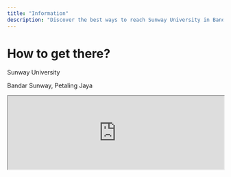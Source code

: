 ```yaml
---
title: "Information"
description: "Discover the best ways to reach Sunway University in Bandar Sunway, Kuala Lumpur, Malaysia. Explore various transport options including walking, public transit, and driving, with clear directions and practical parking tips"
---
```


# How to get there?
<div className="flex space-y-0 items-baseline gap-1 text-white ">
  <LuMapPin className="mt-1 h-4 w-4 flex-none" aria-hidden="true"/>
  <div className="flex flex-col">
    <p className="my-0">Sunway University<br/></p>
    <p className="text-neutral-400 my-0">Bandar Sunway, Petaling Jaya</p>
  </div>
</div>

<iframe 
  src="https://www.openstreetmap.org/export/embed.html?bbox=101.59685254096986%2C3.062856709219442%2C101.61042451858522%2C3.0729273613176744&amp;layer=mapnik&amp;marker=3.067892047127218%2C101.60363852977753"
  width="100%" 
  height="172" 
  className="rounded-lg"
  title="Sunway University location"
/>

## Come by car

If you're driving, enter <a  href="https://maps.app.goo.gl/YymY9NKXrttixqnJ7" target="_blank"  rel="noreferrer" > Google Maps location</a>. This will take you directly to the university's parking entrance.

## Come by taxi
Use a ride-hailing app like **Grab** (widely used in Malaysia). 
Simply type **“Sunway University”** as your destination, and the driver will drop you off at the main campus entrance.

## By public transport <a href={mapImage.src} target="_blank" rel="noopener noreferrer" className="ml-2 text-sm font-normal">(open map)</a>

1. **Take the LRT Kelana Jaya Line:** Head towards the Kelana Jaya line and alight at USJ 7 station.
2. **Transfer to the BRT Sunway Line:** At the USJ 7 station, follow the signs to transfer to the BRT Sunway Line.
3. **Alight at SunU-Monash Station:** Take the BRT to the SunU-Monash station.
4. **Walk to Sunway University:** The SunU-Monash station is directly connected to the Sunway University campus.

## By foot:

**Canopy Walk:**

<img src={canopyWalkMap.src} alt="Canopy Walk Map" className="rounded-lg" />

The University is connected to Bandar Sunway via the **Canopy Walk**, a sheltered and elevated pedestrian walkway. It offers a **safe**, **shaded**, and **eco-friendly** route linking the campus to nearby facilities such as malls, hospitals, and hotels.